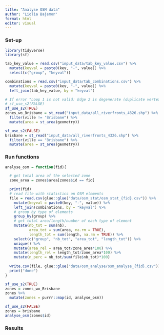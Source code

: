 ```yaml
---
title: "Analyse OSM data"
author: "Liolia Bajemon"
format: html
editor: visual
---
```


### Set-up

```r
library(tidyverse)
library(sf)
```

```r
tab_key_value = read.csv("input_data/tab_key_value.csv") %>% 
  mutate(keyval = paste0(key, "-", value)) %>% 
  select(c("group", "keyval"))

combinations = read.csv("input_data/tab_combinations.csv") %>% 
  mutate(keyval = paste0(key, "-", value)) %>% 
  left_join(tab_key_value, by = "keyval") 

# If error "Loop 1 is not valid: Edge 2 is degenerate (duplicate vertex)" then use
# sf_use_s2(FALSE)
sf_use_s2(TRUE)
zones_wo_Brisbane = st_read("input_data/all_riverfronts_4326.shp") %>% 
  filter(ville != "Brisbane") %>% 
  mutate(area = st_area(geometry))

sf_use_s2(FALSE)
brisbane = st_read("input_data/all_riverfronts_4326.shp") %>% 
  filter(ville == "Brisbane") %>% 
  mutate(area = st_area(geometry))
```

### Run functions

```r
analyse_osm = function(fid){

  # get total area of the selected zone 
  zone_area = zones$area[zones$id == fid]

  print(fid)
  # read file with statistics on OSM elements
  file = read.csv(glue::glue("data/osm_stat/osm_stat_{fid}.csv")) %>% 
    mutate(keyval = paste0(key, "-", value)) %>% 
    left_join(combinations, by = "keyval") %>% 
    # group by type of elements
    group_by(group) %>% 
    # get total area/length/number of each type of element
    mutate(nb_tot = sum(nb), 
           area_tot = sum(area, na.rm = TRUE),
           length_tot = sum(length, na.rm = TRUE)) %>% 
    select(c("group", "nb_tot", "area_tot", "length_tot")) %>% 
    unique() %>% 
    mutate(area_rel = area_tot/zone_area*100) %>% 
    mutate(length_rel = length_tot/zone_area*100) %>% 
    mutate(n_perc = nb_tot/sum(file$nb_tot)*100)
  
  write.csv(file, glue::glue("data/osm_analyse/osm_analyse_{fid}.csv"))
  print("done")
}
```

```r
sf_use_s2(TRUE)
zones = zones_wo_Brisbane
zones %>% 
  mutate(zones = purrr::map(id, analyse_osm))

sf_use_s2(FALSE)
zones = brisbane
analyse_osm(zones$id)
```

### Results

```r

```
